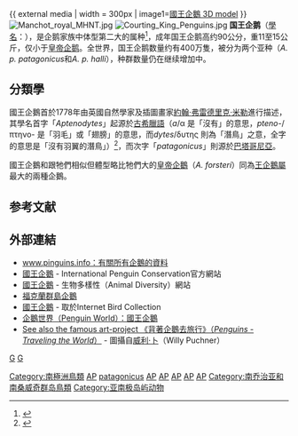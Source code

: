 {{not|皇帝企鹅|皇家企鵝}}
{{Speciesbox
| status = LR/lc
| status_system = IUCN2.3
| image = Penguins Edinburgh Zoo 2004 SMC.jpg
| image_width = 250px
| taxon= Aptenodytes patagonicus
| authority =[[約翰·弗雷德里克·米勒|Miller]], 1778
| range_map = Manchot royal carte reparition.png
| range_map_width = 250px
| range_map_caption =
{{legend|lightgreen|繁殖地}}
|subdivision_ranks= [[亚种|亚种]]
|subdivision =
{{legend|pink|[[福克兰群岛王企鹅|福克兰群岛王企鹅]] ''A. p. patagonicus''}}
{{legend|lightyellow|[[麦夸里岛王企鹅|麦夸里岛王企鹅]] ''A. p. halli''}}
}}
{{ external media | width = 300px
| image1=[http://fab3d.cc/zukan/40 國王企鵝 3D model]{{dead link}}
}}
[[File:Manchot_royal_MHNT.jpg|thumb]]
[[File:Courting_King_Penguins.jpg|thumb]]
'''国王企鹅'''（[[學名|學名]]：''{{lang|la|Aptenodytes patagonicus}}''），是企鹅家族中体型第二大的属种<ref name="Riffenburgh2007">{{cite book|author=Beau Riffenburgh|title=Encyclopedia of the Antarctic|url=https://books.google.com/books?id=fRJtB2MNdJMC&pg=PA578|year=2007|publisher=Taylor & Francis|isbn=978-0-415-97024-2|pages=578–|access-date=2019-04-11|archive-date=2021-06-25|archive-url=https://web.archive.org/web/20210625154725/https://books.google.com/books?id=fRJtB2MNdJMC&pg=PA578|dead-url=no}}</ref>，成年国王企鹅高约90公分，重11至15公斤，仅小于[[皇帝企鹅|皇帝企鹅]]。全世界，国王企鹅数量约有400万隻，被分为两个亚种（''A. p. patagonicus''和''A. p. halli''），种群数量仍在继续增加中。

== 分類學 ==
國王企鵝首於1778年由英國自然學家及插圖畫家[[約翰·弗雷德里克·米勒|約翰·弗雷德里克·米勒]]進行描述，其學名首字「''Aptenodytes''」起源於[[古希臘語|古希臘語]]（''a''/α 是「沒有」的意思，''pteno-''/πτηνο- 是「羽毛」或「翅膀」的意思，而''dytes''/δυτης 則為「潛鳥」之意，全字的意思是「沒有羽翼的潛鳥」）<ref>{{Cite book|url=http://archive.org/details/lexicon00lidd|publisher=Oxford : Clarendon Press|date=1980|isbn=978-0-19-910207-5|last=Internet Archive|first=Henry George|first2=Robert|last2=Scott|title=A Lexicon}}</ref>，而次字「''patagonicus''」則源於[[巴塔哥尼亞|巴塔哥尼亞]]。

國王企鵝和跟牠們相似但體型略比牠們大的[[皇帝企鵝|皇帝企鵝]]（''A. forsteri''）同為[[王企鵝屬|王企鵝屬]]最大的兩種企鵝。

== 参考文献 ==
{{Reflist|refs=
* {{IUCN2006 |assessors = BirdLife International |year=2004 |id=49666 |title = Aptenodytes patagonicus |downloaded=12 May 2006}} Database entry includes justification for why this species is of least concern
* Snapple "Real Facts" #131
* {{cite book |last = Williams |first=Tony D. |year=1995年 |title = 企鵝（The Penguins） |location=[[英國|英國]][[牛津|牛津]] |publisher = [[牛津大學出版社|牛津大學出版社]]（Oxford University Press）}}
* {{cite web |url = http://www.photovolcanica.com/PenguinSpecies/King/KingPenguinPhotos.html |title = 國王企鵝 |publisher = Photo Volcaniaca |author = Roscoe, R |accessdate = 2013-07-09 |archive-date = 2020-11-05 |archive-url = https://web.archive.org/web/20201105231816/http://www.photovolcanica.com/PenguinSpecies/King/KingPenguinPhotos.html |dead-url = no }}
}}

== 外部連結 ==
{{Commons and category|Aptenodytes_patagonicus|國王企鵝|Aptenodytes_patagonicus}}
* [http://www.pinguins.info www.pinguins.info：有關所有企鵝的資料]{{Wayback|url=http://www.pinguins.info/ |date=20190418040315 }}
* [http://www.penguins.cl/king-penguins.htm 國王企鵝]{{Wayback|url=http://www.penguins.cl/king-penguins.htm |date=20201105231816 }} - International Penguin Conservation官方網站
* [http://animaldiversity.ummz.umich.edu/site/accounts/information/Aptenodytes_patagonicus.html 國王企鵝]{{Wayback|url=http://animaldiversity.ummz.umich.edu/site/accounts/information/Aptenodytes_patagonicus.html |date=20110118074709 }} - 生物多樣性（Animal Diversity）網站
* [http://www.falklandsconservation.com/ 福克蘭群島企鵝]{{Wayback|url=http://www.falklandsconservation.com/ |date=20060824134617 }}
* [http://ibc.lynxeds.com/species/king-penguin-aptenodytes-patagonicus 國王企鵝]{{Wayback|url=http://ibc.lynxeds.com/species/king-penguin-aptenodytes-patagonicus |date=20160314111200 }} - 取於Internet Bird Collection
* [http://www.penguinworld.com/types/king.html 企鵝世界（Penguin World）：國王企鵝]{{Wayback|url=http://www.penguinworld.com/types/king.html |date=20201105232034 }}
* [https://web.archive.org/web/20071108204449/http://willypuchner.com/en/sdp1_index.htm See also the famous art-project 《背著企鵝去旅行》（''Penguins - Traveling the World''）] - 圖攝自[[威利·卜|威利·卜]]（Willy Puchner）

{{企鵝}}
{{Taxonbar|from=Q182209}}
[[Category:南極洲鳥類|Category:南極洲鳥類]]
[[Category:IUCN红色名录无危物种|AP]]
[[Category:王企鵝屬|patagonicus]]
[[Category:南美洲鳥類|AP]]
[[Category:智利鳥類|AP]]
[[Category:阿根廷鳥類|AP]]
[[Category:企鵝目|AP]]
[[Category:企鵝科|AP]]
[[Category:南乔治亚和南桑威奇群岛鳥類|Category:南乔治亚和南桑威奇群岛鳥類]]
[[分类:亚南极岛屿鸟类|G]]
[[分类:大西洋岛屿鸟类|G]]
[[Category:亚南极岛屿动物|Category:亚南极岛屿动物]]